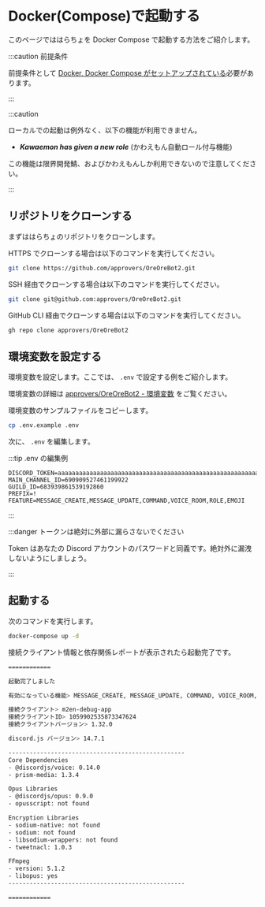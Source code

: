 
# Docker(Compose)で起動する

このページでははらちょを Docker Compose で起動する方法をご紹介します。

:::caution 前提条件

前提条件として [Docker, Docker Compose がセットアップされている](https://docs.docker.com/get-docker/)必要があります。

:::

:::caution

ローカルでの起動は例外なく、以下の機能が利用できません。

- **_Kawaemon has given a new role_** (かわえもん自動ロール付与機能)

この機能は限界開発鯖、およびかわえもんしか利用できないので注意してください。

:::

## リポジトリをクローンする

まずははらちょのリポジトリをクローンします。

<Tabs>
<TabItem value="https" label="Https">

HTTPS でクローンする場合は以下のコマンドを実行してください。

```bash
git clone https://github.com/approvers/OreOreBot2.git
```

</TabItem>
<TabItem value="ssh" label="SSH">

SSH 経由でクローンする場合は以下のコマンドを実行してください。

```bash
git clone git@github.com:approvers/OreOreBot2.git
```

</TabItem>
<TabItem value="cli" label="GitHub CLI">

GitHub CLI 経由でクローンする場合は以下のコマンドを実行してください。

```bash
gh repo clone approvers/OreOreBot2
```

</TabItem>
</Tabs>

## 環境変数を設定する

環境変数を設定します。ここでは、 `.env` で設定する例をご紹介します。

環境変数の詳細は [approvers/OreOreBot2 - 環境変数](https://github.com/approvers/OreOreBot2#%E7%92%B0%E5%A2%83%E5%A4%89%E6%95%B0) をご覧ください。

環境変数のサンプルファイルをコピーします。

```bash
cp .env.example .env
```

次に、 `.env` を編集します。

:::tip .env の編集例

```env
DISCORD_TOKEN=aaaaaaaaaaaaaaaaaaaaaaaaaaaaaaaaaaaaaaaaaaaaaaaaaaaaaaaaaaaaaaaa
MAIN_CHANNEL_ID=690909527461199922
GUILD_ID=683939861539192860
PREFIX=!
FEATURE=MESSAGE_CREATE,MESSAGE_UPDATE,COMMAND,VOICE_ROOM,ROLE,EMOJI
```

:::

:::danger トークンは絶対に外部に漏らさないでください

Token はあなたの Discord アカウントのパスワードと同義です。絶対外に漏洩しないようにしましょう。

:::

## 起動する

次のコマンドを実行します。

```bash
docker-compose up -d
```

接続クライアント情報と依存関係レポートが表示されたら起動完了です。

```bash
============

起動完了しました

有効になっている機能> MESSAGE_CREATE, MESSAGE_UPDATE, COMMAND, VOICE_ROOM, ROLE, EMOJI

接続クライアント> m2en-debug-app
接続クライアントID> 1059902535873347624
接続クライアントバージョン> 1.32.0

discord.js バージョン> 14.7.1

--------------------------------------------------
Core Dependencies
- @discordjs/voice: 0.14.0
- prism-media: 1.3.4

Opus Libraries
- @discordjs/opus: 0.9.0
- opusscript: not found

Encryption Libraries
- sodium-native: not found
- sodium: not found
- libsodium-wrappers: not found
- tweetnacl: 1.0.3

FFmpeg
- version: 5.1.2
- libopus: yes
--------------------------------------------------

============
```
